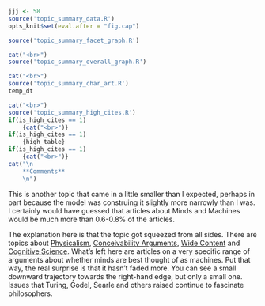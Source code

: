```r
jjj <- 58
source('topic_summary_data.R')
opts_knit$set(eval.after = "fig.cap")
```

```r
source('topic_summary_facet_graph.R')
```

```r
cat("<br>")
source('topic_summary_overall_graph.R')
```

```r
cat("<br>")
source('topic_summary_char_art.R')
temp_dt
```

```r
cat("<br>")
source('topic_summary_high_cites.R')
if(is_high_cites == 1)
	{cat("<br>")}
if(is_high_cites == 1)
	{high_table}
if(is_high_cites == 1)
	{cat("<br>")}
cat("\n
	**Comments**
	\n")
```

This is another topic that came in a little smaller than I expected, perhaps in part because the model was construing it slightly more narrowly than I was. I certainly would have guessed that articles about Minds and Machines would be much more than 0.6-0.8% of the articles.

The explanation here is that the topic got squeezed from all sides. There are topics about [Physicalism](#topic09), [Conceivability Arguments](#topic55), [Wide Content](#topic85) and [Cognitive Science](#topic87). What's left here are articles on a very specific range of arguments about whether minds are best thought of as machines. Put that way, the real surprise is that it hasn't faded more. You can see a small downward trajectory towards the right-hand edge, but only a small one. Issues that Turing, Godel, Searle and others raised continue to fascinate philosophers.